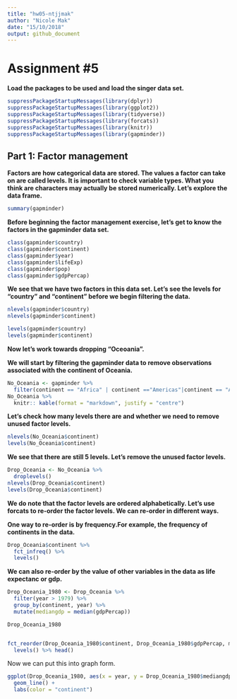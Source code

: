 ```yaml
---
title: "hw05-ntjjmak"
author: "Nicole Mak"
date: "15/10/2018"
output: github_document
---
```


# Assignment #5


**Load the packages to be used and load the singer data set.**

```r

suppressPackageStartupMessages(library(dplyr))
suppressPackageStartupMessages(library(ggplot2))
suppressPackageStartupMessages(library(tidyverse))
suppressPackageStartupMessages(library(forcats))
suppressPackageStartupMessages(library(knitr))
suppressPackageStartupMessages(library(gapminder))
```

## Part 1: Factor management

**Factors are how categorical data are stored. The values a factor can take on are called levels. It is important to check variable types. What you think are characters may actually be stored numerically. Let's explore the data frame.**

```r
summary(gapminder)
```

**Before beginning the factor management exercise, let's get to know the factors in the gapminder data set.**

```r
class(gapminder$country)
class(gapminder$continent)
class(gapminder$year)
class(gapminder$lifeExp)
class(gapminder$pop)
class(gapminder$gdpPercap)

```

**We see that we have two factors in this data set. Let's see the levels for "country" and "continent" before we begin filtering the data.**

```r
nlevels(gapminder$country)
nlevels(gapminder$continent)

levels(gapminder$country)
levels(gapminder$continent)
```


**Now let's work towards dropping "Oceoania".**

**We will start by filtering the gapminder data to remove observations associated with the continent of Oceania.**

```r
No_Oceania <- gapminder %>%
  filter(continent == "Africa" | continent =="Americas"|continent == "Asia"|continent == "Europe")
No_Oceania %>% 
  knitr:: kable(format = "markdown", justify = "centre")
```

**Let's check how many levels there are and whether we need to remove unused factor levels.**
```r
nlevels(No_Oceania$continent)
levels(No_Oceania$continent)
```

**We see that there are still 5 levels. Let's remove the unused factor levels.**

```r
Drop_Oceania <- No_Oceania %>% 
  droplevels()
nlevels(Drop_Oceania$continent)
levels(Drop_Oceania$continent)
```

**We do note that the factor levels are ordered alphabetically. Let's use forcats to re-order the factor levels. We can re-order in different ways.**

**One way to re-order is by frequency.For example, the frequency of continents in the data.**

```r
Drop_Oceania$continent %>% 
  fct_infreq() %>% 
  levels()

```

**We can also re-order by the value of other variables in the data as life expectanc or gdp.**

```r
Drop_Oceania_1980 <- Drop_Oceania %>% 
  filter(year > 1979) %>% 
  group_by(continent, year) %>% 
  mutate(mediangdp = median(gdpPercap))

Drop_Oceania_1980


fct_reorder(Drop_Oceania_1980$continent, Drop_Oceania_1980$gdpPercap, min) %>% 
  levels() %>% head()
```

Now we can put this into graph form.

```r
ggplot(Drop_Oceania_1980, aes(x = year, y = Drop_Oceania_1980$mediangdp, color = fct_reorder2(continent, year, Drop_Oceania_1980$mediangdp))) +
  geom_line() +
  labs(color = "continent")
```

